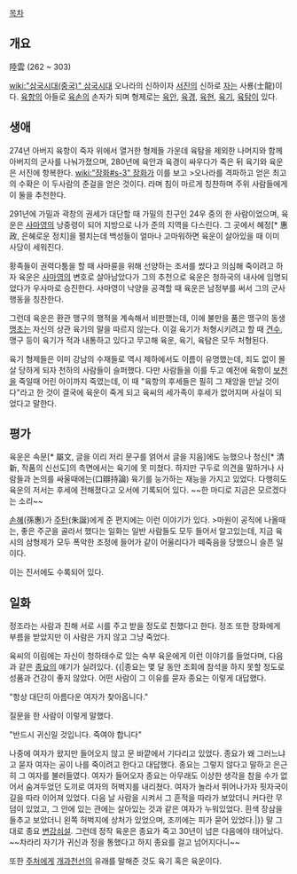 [[목차]]
== 개요 ==
陸雲
(262 ~ 303)

[[wiki:"삼국시대(중국)" 삼국시대]] 오나라의 신하이자 [[서진]]의 신하로 [[자]]는 사룡(士龍)이다. [[육항]]의 아들로 [[육손]]의 손자가 되며 형제로는 [[육안]], [[육경]], [[육현]], [[육기]], [[육탐]]이 있다.

== 생애 ==
274년 아버지 육항이 죽자 위에서 열거한 형제들 가운데 육탐을 제외한 나머지와 함께 아버지의 군사를 나눠가졌으며, 280년에 육안과 육경이 싸우다가 죽은 뒤 육기와 육운은 서진에 항복한다. [[wiki:"장화#s-3" 장화]]가 이를 보고 
>오나라를 격파하고 얻은 최고의 수확은 이 두사람의 준걸을 얻은 것이다.
라며 침이 마르게 칭찬하며 주위 사람들에게 이 둘을 추천한다.

291년에 가밀과 곽창의 권세가 대단할 때 가밀의 친구인 24우 중의 한 사람이었으며, 육운은 [[사마영]]의 낭중령이 되어 지방으로 나가 준의 지역을 다스린다. 그 곳에서 혜정[* 惠政, 은혜로운 정치]을 펼치는데 백성들이 얼마나 고마워하면 육운이 살아있을 때 이미 사당이 세워진다.

황족들이 권력다툼을 할 때 사마륜을 위해 선양하는 조서를 썼다고 의심해 죽이려고 하자 육운은 [[사마영]]의 변호로 살아남았다가 그의 추천으로 육운은 청하국의 내사에 임명되었다가 우사마로 승진한다. 사마영이 낙양을 공격할 때 육운은 남정부를 써서 그의 군사행동을 칭찬한다.

그런데 육운은 환관 맹구의 행적을 계속해서 비판했는데, 이에 불만을 품은 맹구의 동생 [[맹초]]는 자신의 상관 육기의 말을 따르지 않는다. 이걸 육기가 처형시키려고 할 때 [[견수]], 맹구 등이 육기가 적과 내통하고 있다고 무고해 육운, 육기, 육탐은 모두 처형된다.

육기 형제들은 이미 강남의 수재들로 역시 제하에서도 이름이 유명했는데, 죄도 없이 몰살 당하게 되자 천하의 사람들이 슬퍼했다. 다만 사람들을 이를 두고 예전에 육항이 [[보천]]을 죽일때 어린 아이까지 죽였는데, 이 때 "육항의 후세들은 필히 그 재앙을 만날 것이다"라고 한 것이 결국에 육운이 죽게 되고 육씨의 세가족이 후세가 없어지며 사실이 되었다고 말한다.

== 평가 ==
육운은 속문[* 屬文, 글을 이리 저리 문구를 얽어서 글을 지음]에도 능했으나 청신[* 清新, 작품의 신선도]의 측면에서는 육기에 못 미쳤다. 하지만 구두로 의견을 말하거나 사람들과 논의를 싸울때에는(口辯持論) 육기를 능가하는 재능을 가지고 있었다. 다행히도 육운의 저서는 후세에 전해졌다고 오서에 기록되어 있다. ~~한 마디로 지금은 모르겠다는 소리~~

[[손혜]](孫惠)가 [[주탄]](朱誕)에게 준 편지에는 이런 이야기가 있다. 
>마원이 공직에 나올때는, 좋은 주군을 골라서 했다는 일화는 일반 사람들도 모두 들어서 알고있는데, 지금 육시의 삼형제가 모두 폭악한 조정에 들어가 같이 어울리다가 떼죽음을 당했으니 슬픈 일이다.

이는 진서에도 수록되어 있다.

== 일화 ==
정조라는 사람과 친해 서로 시를 주고 받을 정도로 친했다고 한다. 정조 또한 장화에게 부름을 받았지만 이 사람은 가지 않고 그냥 죽었다.

육씨의 이림에는 자신이 청하태수로 있는 숙부 육운에게 이런 이야기를 들었다며, 다음과 같은 [[종요]]의 얘기가 실려있다.
{{|종요는 몇 달 동안 조회에 참석을 하지 못할 정도로 성품과 건강이 좋지 않았다. 어떤 사람이 그 이유를 묻자 종요는 이렇게 대답했다.

"항상 대단히 아름다운 여자가 찾아옵니다."

질문을 한 사람이 이렇게 말했다.

"반드시 귀신일 것입니다. 죽여야 합니다"

나중에 여자가 왔지만 들어오지 않고 문 바깥에서 기다리고 있었다. 종요가 왜 그러느냐고 묻자 여자는 공이 나를 죽이려고 한다고 대답했다. 종요는 그렇지 않다고 말하고 은근히 그 여자를 불러들였다. 여자가 들어오자 종요는 아무래도 이상한 생각을 참을 수가 없어서 숨겨두었던 도끼로 여자의 허벅지를 내리쳤다. 여자가 놀라서 뛰어나가자 핏자국이 길을 따라 이어져 있었다. 다음 날 사람을 시켜서 그 흔적을 따라가 보았더니 커다란 무덤이 있었고, 그 안에 있는 관에는 살아있는 것과 같은 여자가 누워있었다. 흰색 장삼을 들추고 보았더니 왼쪽 허벅지에 상처가 있었으며, 조끼에는 피가 묻어 있었다.|}}
말 그대로 종요 [[변강쇠]]설. 그런데 정작 육운은 종요가 죽고 30년이 넘은 다음에야 태어났다. ~~차라리 자기가 귀신과 정을 통했다고 하지 종요를 걸고 넘어지다니~~

또한 [[주처]]에게 [[개과천선]]의 유래를 말해준 것도 육기 혹은 육운이다.
